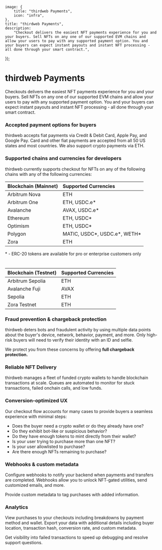 
	image: {
		title: "thirdweb Payments",
		icon: "infra",
	},
	title: "thirdweb Payments",
	description:
		"Checkout delivers the easiest NFT payments experience for you and your buyers. Sell NFTs on any one of our supported EVM chains and allow your users to pay with any supported payment option. You and your buyers can expect instant payouts and instant NFT processing - all done through your smart contract.",
});

# thirdweb Payments

Checkouts delivers the easiest NFT payments experience for you and your buyers. Sell NFTs on any one of our supported EVM chains and allow your users to pay with
any supported payment option. You and your buyers can expect instant payouts and instant NFT processing - all done through your smart contract.

<DocImage src={checkoutsOverviewImage} alt="Checkouts Process Diagram" />

### Accepted payment options for buyers

thirdweb accepts fiat payments via Credit & Debit Card, Apple Pay, and Google Pay. Card and other fiat payments are accepted from all 50 US states and most countries. We also support crypto payments via ETH.

### Supported chains and currencies for developers

thirdweb currently supports checkout for NFTs on any of the following chains with any of the following currencies:

| Blockchain (Mainnet) | Supported Currencies            |
| :------------------- | :------------------------------ |
| Arbitrum Nova        | ETH                             |
| Arbitrum One         | ETH, USDC.e\*                   |
| Avalanche            | AVAX, USDC.e\*                  |
| Ethereum             | ETH, USDC\*                     |
| Optimism             | ETH, USDC\*                     |
| Polygon              | MATIC, USDC\*, USDC.e\*, WETH\* |
| Zora                 | ETH                             |

\* - ERC-20 tokens are available for pro or enterprise customers only

#

| Blockchain (Testnet) | Supported Currencies |
| :------------------- | :------------------- |
| Arbitrum Sepolia     | ETH                  |
| Avalanche Fuji       | AVAX                 |
| Sepolia              | ETH                  |
| Zora Testnet         | ETH                  |

### Fraud prevention & chargeback protection

thirdweb deters bots and fraudulent activity by using multiple data points about the buyer's device, network, behavior, payment, and more. Only high-risk buyers will need to verify their identity with an ID and selfie.

We protect you from these concerns by offering **full chargeback protection.**

### Reliable NFT Delivery

thirdweb manages a fleet of funded crypto wallets to handle blockchain transactions at scale. Queues are automated to monitor for stuck transactions, failed onchain calls, and low funds.

### Conversion-optimized UX

Our checkout flow accounts for many cases to provide buyers a seamless experience with minimal steps:

- Does the buyer need a crypto wallet or do they already have one?
- Do they exhibit bot-like or suspicious behavior?
- Do they have enough tokens to mint directly from their wallet?
- Is your user trying to purchase more than one NFT?
- Is your user allowlisted to purchase?
- Are there enough NFTs remaining to purchase?

### Webhooks & custom metadata

Configure webhooks to notify your backend when payments and transfers are completed. Webhooks allow you to unlock NFT-gated utilities, send customized emails, and more.

Provide custom metadata to tag purchases with added information.

### Analytics

View purchases to your checkouts including breakdowns by payment method and wallet. Export your data with additional details including buyer location, transaction hash, conversion rate, and custom metadata.

Get visibility into failed transactions to speed up debugging and resolve support questions.
